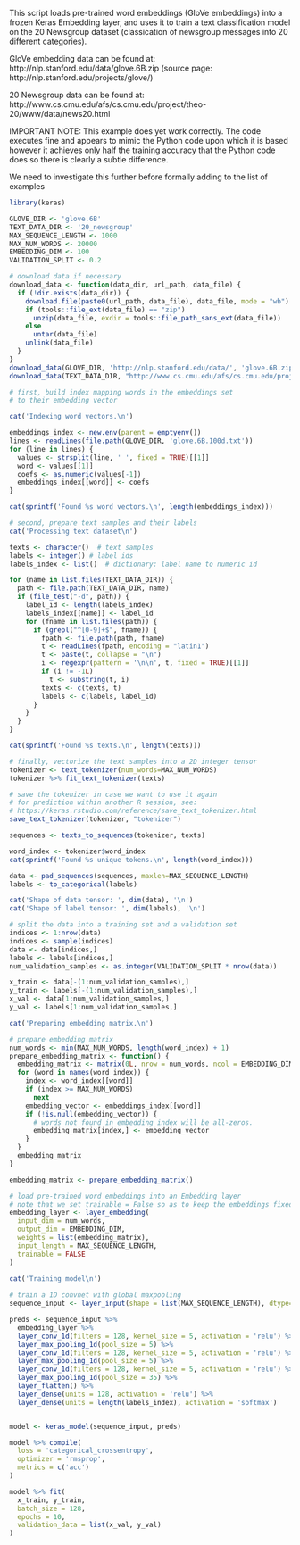 This script loads pre-trained word embeddings (GloVe embeddings) into a
frozen Keras Embedding layer, and uses it to train a text classification
model on the 20 Newsgroup dataset (classication of newsgroup messages into 20
different categories).

GloVe embedding data can be found at: 
http://nlp.stanford.edu/data/glove.6B.zip (source page:
http://nlp.stanford.edu/projects/glove/)

20 Newsgroup data can be found at: 
http://www.cs.cmu.edu/afs/cs.cmu.edu/project/theo-20/www/data/news20.html


IMPORTANT NOTE: This example does yet work correctly. The code executes fine and
appears to mimic the Python code upon which it is based however it achieves only
half the training accuracy that the Python code does so there is clearly a 
subtle difference.

We need to investigate this further before formally adding to the list of examples

 

```r
library(keras)

GLOVE_DIR <- 'glove.6B'
TEXT_DATA_DIR <- '20_newsgroup'
MAX_SEQUENCE_LENGTH <- 1000
MAX_NUM_WORDS <- 20000
EMBEDDING_DIM <- 100
VALIDATION_SPLIT <- 0.2

# download data if necessary
download_data <- function(data_dir, url_path, data_file) {
  if (!dir.exists(data_dir)) {
    download.file(paste0(url_path, data_file), data_file, mode = "wb")
    if (tools::file_ext(data_file) == "zip")
      unzip(data_file, exdir = tools::file_path_sans_ext(data_file))
    else
      untar(data_file)
    unlink(data_file)
  }
}
download_data(GLOVE_DIR, 'http://nlp.stanford.edu/data/', 'glove.6B.zip')
download_data(TEXT_DATA_DIR, "http://www.cs.cmu.edu/afs/cs.cmu.edu/project/theo-20/www/data/", "news20.tar.gz")

# first, build index mapping words in the embeddings set
# to their embedding vector

cat('Indexing word vectors.\n')

embeddings_index <- new.env(parent = emptyenv())
lines <- readLines(file.path(GLOVE_DIR, 'glove.6B.100d.txt'))
for (line in lines) {
  values <- strsplit(line, ' ', fixed = TRUE)[[1]]
  word <- values[[1]]
  coefs <- as.numeric(values[-1])
  embeddings_index[[word]] <- coefs
}

cat(sprintf('Found %s word vectors.\n', length(embeddings_index)))

# second, prepare text samples and their labels
cat('Processing text dataset\n')

texts <- character()  # text samples
labels <- integer() # label ids
labels_index <- list()  # dictionary: label name to numeric id

for (name in list.files(TEXT_DATA_DIR)) {
  path <- file.path(TEXT_DATA_DIR, name)
  if (file_test("-d", path)) {
    label_id <- length(labels_index)
    labels_index[[name]] <- label_id
    for (fname in list.files(path)) {
      if (grepl("^[0-9]+$", fname)) {
        fpath <- file.path(path, fname)
        t <- readLines(fpath, encoding = "latin1")
        t <- paste(t, collapse = "\n")
        i <- regexpr(pattern = '\n\n', t, fixed = TRUE)[[1]]
        if (i != -1L)
          t <- substring(t, i)
        texts <- c(texts, t)
        labels <- c(labels, label_id)
      }
    }
  }
}

cat(sprintf('Found %s texts.\n', length(texts)))

# finally, vectorize the text samples into a 2D integer tensor
tokenizer <- text_tokenizer(num_words=MAX_NUM_WORDS)
tokenizer %>% fit_text_tokenizer(texts)

# save the tokenizer in case we want to use it again
# for prediction within another R session, see:
# https://keras.rstudio.com/reference/save_text_tokenizer.html
save_text_tokenizer(tokenizer, "tokenizer")

sequences <- texts_to_sequences(tokenizer, texts)

word_index <- tokenizer$word_index
cat(sprintf('Found %s unique tokens.\n', length(word_index)))

data <- pad_sequences(sequences, maxlen=MAX_SEQUENCE_LENGTH)
labels <- to_categorical(labels)

cat('Shape of data tensor: ', dim(data), '\n')
cat('Shape of label tensor: ', dim(labels), '\n')

# split the data into a training set and a validation set
indices <- 1:nrow(data)
indices <- sample(indices)
data <- data[indices,]
labels <- labels[indices,]
num_validation_samples <- as.integer(VALIDATION_SPLIT * nrow(data))

x_train <- data[-(1:num_validation_samples),]
y_train <- labels[-(1:num_validation_samples),]
x_val <- data[1:num_validation_samples,]
y_val <- labels[1:num_validation_samples,]

cat('Preparing embedding matrix.\n')

# prepare embedding matrix
num_words <- min(MAX_NUM_WORDS, length(word_index) + 1)
prepare_embedding_matrix <- function() {
  embedding_matrix <- matrix(0L, nrow = num_words, ncol = EMBEDDING_DIM)
  for (word in names(word_index)) {
    index <- word_index[[word]]
    if (index >= MAX_NUM_WORDS)
      next
    embedding_vector <- embeddings_index[[word]]
    if (!is.null(embedding_vector)) {
      # words not found in embedding index will be all-zeros.
      embedding_matrix[index,] <- embedding_vector
    }
  }
  embedding_matrix
}

embedding_matrix <- prepare_embedding_matrix()

# load pre-trained word embeddings into an Embedding layer
# note that we set trainable = False so as to keep the embeddings fixed
embedding_layer <- layer_embedding(
  input_dim = num_words,
  output_dim = EMBEDDING_DIM,
  weights = list(embedding_matrix),
  input_length = MAX_SEQUENCE_LENGTH,
  trainable = FALSE
)
                           
cat('Training model\n')

# train a 1D convnet with global maxpooling
sequence_input <- layer_input(shape = list(MAX_SEQUENCE_LENGTH), dtype='int32')

preds <- sequence_input %>%
  embedding_layer %>% 
  layer_conv_1d(filters = 128, kernel_size = 5, activation = 'relu') %>% 
  layer_max_pooling_1d(pool_size = 5) %>% 
  layer_conv_1d(filters = 128, kernel_size = 5, activation = 'relu') %>% 
  layer_max_pooling_1d(pool_size = 5) %>% 
  layer_conv_1d(filters = 128, kernel_size = 5, activation = 'relu') %>% 
  layer_max_pooling_1d(pool_size = 35) %>% 
  layer_flatten() %>% 
  layer_dense(units = 128, activation = 'relu') %>% 
  layer_dense(units = length(labels_index), activation = 'softmax')


model <- keras_model(sequence_input, preds)

model %>% compile(
  loss = 'categorical_crossentropy',
  optimizer = 'rmsprop',
  metrics = c('acc')  
)

model %>% fit(
  x_train, y_train,
  batch_size = 128,
  epochs = 10,
  validation_data = list(x_val, y_val)
)
```

